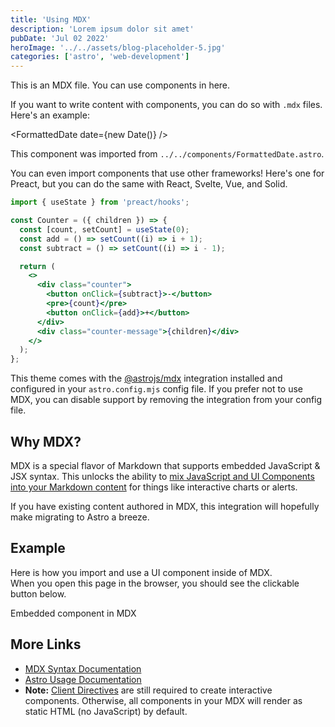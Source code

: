 ```yaml
---
title: 'Using MDX'
description: 'Lorem ipsum dolor sit amet'
pubDate: 'Jul 02 2022'
heroImage: '../../assets/blog-placeholder-5.jpg'
categories: ['astro', 'web-development']
---
```


This is an MDX file. You can use components in here.

If you want to write content with components, you can do so with `.mdx` files. Here's an example:


<FormattedDate date={new Date()} />

This component was imported from `../../components/FormattedDate.astro`.

You can even import components that use other frameworks! Here's one for Preact, but you can do the same with React, Svelte, Vue, and Solid.

```jsx
import { useState } from 'preact/hooks';

const Counter = ({ children }) => {
  const [count, setCount] = useState(0);
  const add = () => setCount((i) => i + 1);
  const subtract = () => setCount((i) => i - 1);

  return (
    <>
      <div class="counter">
        <button onClick={subtract}>-</button>
        <pre>{count}</pre>
        <button onClick={add}>+</button>
      </div>
      <div class="counter-message">{children}</div>
    </>
  );
};
```

This theme comes with the [@astrojs/mdx](https://docs.astro.build/en/guides/integrations-guide/mdx/) integration installed and configured in your `astro.config.mjs` config file. If you prefer not to use MDX, you can disable support by removing the integration from your config file.

## Why MDX?

MDX is a special flavor of Markdown that supports embedded JavaScript & JSX syntax. This unlocks the ability to [mix JavaScript and UI Components into your Markdown content](https://docs.astro.build/en/guides/markdown-content/#mdx-features) for things like interactive charts or alerts.

If you have existing content authored in MDX, this integration will hopefully make migrating to Astro a breeze.

## Example

Here is how you import and use a UI component inside of MDX.  
When you open this page in the browser, you should see the clickable button below.


<HeaderLink href="#" onclick="alert('clicked!')">
	Embedded component in MDX
</HeaderLink>

## More Links

- [MDX Syntax Documentation](https://mdxjs.com/docs/what-is-mdx)
- [Astro Usage Documentation](https://docs.astro.build/en/guides/markdown-content/#markdown-and-mdx-pages)
- **Note:** [Client Directives](https://docs.astro.build/en/reference/directives-reference/#client-directives) are still required to create interactive components. Otherwise, all components in your MDX will render as static HTML (no JavaScript) by default.
